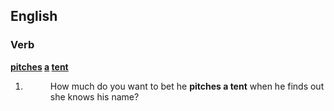 ==English==

===Verb===
'''[[pitches]] [[a]] [[tent]]'''

# {{third-person singular of|pitch a tent}}
#: How much do you want to bet he '''pitches a tent''' when he finds out she knows his name?